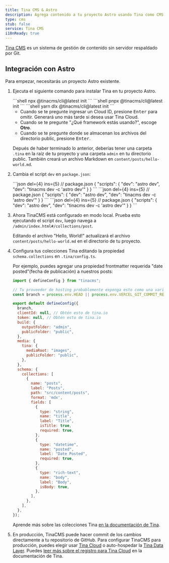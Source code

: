 ```yaml
---
title: Tina CMS & Astro
description: Agrega contenido a tu proyecto Astro usando Tina como CMS
type: cms
stub: false
service: Tina CMS
i18nReady: true
---
```


[Tina CMS](https://tina.io/) es un sistema de gestión de contenido sin servidor respaldado por Git.

## Integración con Astro
 
Para empezar, necesitarás un proyecto Astro existente.

1. Ejecuta el siguiente comando para instalar Tina en tu proyecto Astro.

    <PackageManagerTabs>
      <Fragment slot="npm">
      ```shell
      npx @tinacms/cli@latest init
      ```
      </Fragment>
      <Fragment slot="pnpm">
      ```shell
      pnpx @tinacms/cli@latest init
      ```
      </Fragment>
      <Fragment slot="yarn">
      ```shell
      yarn dlx @tinacms/cli@latest init
      ```
      </Fragment>
    </PackageManagerTabs>

    - Cuando se te pregunte ingresar un Cloud ID, presione <kbd>Enter</kbd> para omitir. Generará uno más tarde si desea usar Tina Cloud.
    - Cuando se te pregunte "¿Qué framework estás usando?", escoge **Otro**.
    - Cuando se te pregunte donde se almacenan los archivos del directorio public, presione <kbd>Enter</kbd>.

    Depués de haber terminado lo anterior, deberías tener una carpeta `.tina` en la raíz de tu proyecto y una carpeta `admin` en tu directorio public. También creará un archivo Markdown en `content/posts/hello-world.md`.
 
2. Cambia el script `dev` en `package.json`:

    <PackageManagerTabs>
      <Fragment slot="npm">
      ```json del={4} ins={5}
      // package.json
      {
          "scripts": {
              "dev": "astro dev",
              "dev": "tinacms dev -c 'astro dev'"
          }
      }
      ```
      </Fragment>
      <Fragment slot="pnpm">
      ```json del={4} ins={5}
      // package.json
      {
          "scripts": {
              "dev": "astro dev",
              "dev": "tinacms dev -c 'astro dev'"
          }
      }
      ```
      </Fragment>
      <Fragment slot="yarn">
      ```json del={4} ins={5}
      // package.json
      {
          "scripts": {
              "dev": "astro dev",
              "dev": "tinacms dev -c 'astro dev'"
          }
      }
      ```
      </Fragment>
    </PackageManagerTabs>

3. Ahora TinaCMS está configurado en modo local. Prueba esto ejecutando el script `dev`, luego navega a `/admin/index.html#/collections/post`.

    Editando el archivo "Hello, World!" actualizará el archivo `content/posts/hello-world.md` en el directorio de tu proyecto.

4. Configura tus colecciones Tina editando la propiedad `schema.collections` en `.tina/config.ts`.

    Por ejemplo, puedes agregar una propiedad frontmatter requerida "date posted"(fecha de publicación) a nuestros posts:

    ```js title=".tina/config.ts" ins={35-40}
    import { defineConfig } from "tinacms";

    // Tu proveedor de hosting probablemente exponga esto como una variable de entorno
    const branch = process.env.HEAD || process.env.VERCEL_GIT_COMMIT_REF || "main";

    export default defineConfig({
      branch,
      clientId: null, // Obtén esto de tina.io
      token: null, // Obtén esto de tina.io
      build: {
        outputFolder: "admin",
        publicFolder: "public",
      },
      media: {
        tina: {
          mediaRoot: "images",
          publicFolder: "public",
        },
      },
      schema: {
        collections: [
          {
            name: "posts",
            label: "Posts",
            path: "src/content/posts",
            format: 'mdx',
            fields: [
              {
                type: "string",
                name: "title",
                label: "Title",
                isTitle: true,
                required: true,
              },
              {
                type: "datetime",
                name: "posted",
                label: "Date Posted",
                required: true,
              },
              {
                type: "rich-text",
                name: "body",
                label: "Body",
                isBody: true,
              },  
            ],
          },
        ],
      },
    });
    ```

    Aprende más sobre las colecciones Tina [en la documentación de Tina](https://tina.io/docs/reference/collections/).

5. En producción, TinaCMS puede hacer commit de los cambios directamente a tu repositorio de GitHub. Para configurar TinaCMS para producción, puedes elegir usar [Tina Cloud](https://tina.io/docs/tina-cloud/) o auto-hospedar la [Tina Data Layer](https://tina.io/docs/self-hosted/overview/). Puedes [leer más sobre el registro para Tina Cloud](https://app.tina.io/register) en la documentación de Tina.
